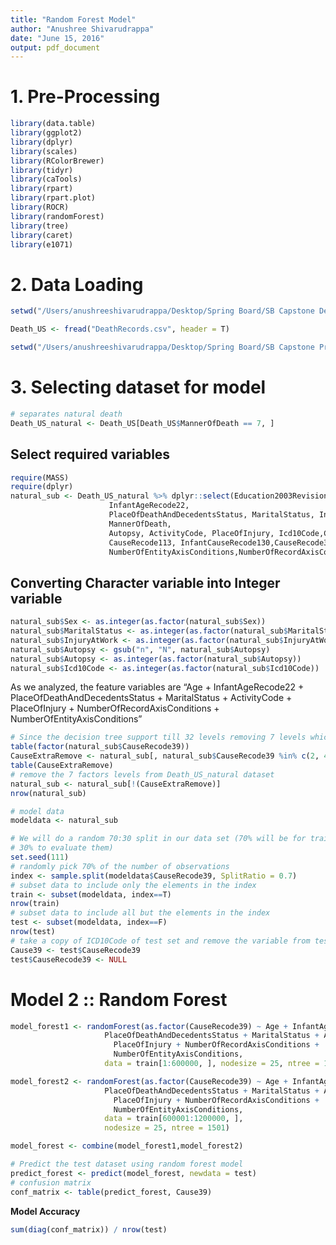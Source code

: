 ```yaml
---
title: "Random Forest Model"
author: "Anushree Shivarudrappa"
date: "June 15, 2016"
output: pdf_document
---
```


# 1. Pre-Processing
```r
library(data.table)
library(ggplot2)
library(dplyr)
library(scales)
library(RColorBrewer)
library(tidyr)
library(caTools)
library(rpart)
library(rpart.plot)
library(ROCR)
library(randomForest)
library(tree)
library(caret)
library(e1071)
```

# 2. Data Loading
```r
setwd("/Users/anushreeshivarudrappa/Desktop/Spring Board/SB Capstone DeathRecords DataSet")
```
```r
Death_US <- fread("DeathRecords.csv", header = T)

```

```r
setwd("/Users/anushreeshivarudrappa/Desktop/Spring Board/SB Capstone Project")
```

# 3. Selecting dataset for model

```r
# separates natural death
Death_US_natural <- Death_US[Death_US$MannerOfDeath == 7, ]

```

## Select required variables

```r
require(MASS)
require(dplyr)
natural_sub <- Death_US_natural %>% dplyr::select(Education2003Revision, Sex, Age, 
                      InfantAgeRecode22, 
                      PlaceOfDeathAndDecedentsStatus, MaritalStatus, InjuryAtWork,
                      MannerOfDeath, 
                      Autopsy, ActivityCode, PlaceOfInjury, Icd10Code,CauseRecode358,
                      CauseRecode113, InfantCauseRecode130,CauseRecode39,
                      NumberOfEntityAxisConditions,NumberOfRecordAxisConditions,Race)

```

## Converting Character variable into Integer variable
```r
natural_sub$Sex <- as.integer(as.factor(natural_sub$Sex)) 
natural_sub$MaritalStatus <- as.integer(as.factor(natural_sub$MaritalStatus))
natural_sub$InjuryAtWork <- as.integer(as.factor(natural_sub$InjuryAtWork))
natural_sub$Autopsy <- gsub("n", "N", natural_sub$Autopsy)
natural_sub$Autopsy <- as.integer(as.factor(natural_sub$Autopsy))  
natural_sub$Icd10Code <- as.integer(as.factor(natural_sub$Icd10Code))  

```

As we analyzed, the feature variables are "Age + InfantAgeRecode22 + 
PlaceOfDeathAndDecedentsStatus + MaritalStatus + ActivityCode + PlaceOfInjury + 
NumberOfRecordAxisConditions + NumberOfEntityAxisConditions"

```r
# Since the decision tree support till 32 levels removing 7 levels which has less entries
table(factor(natural_sub$CauseRecode39))
CauseExtraRemove <- natural_sub[, natural_sub$CauseRecode39 %in% c(2, 40, 41, 42, 38, 35, 1)]
table(CauseExtraRemove)
# remove the 7 factors levels from Death_US_natural dataset
natural_sub <- natural_sub[!(CauseExtraRemove)]
nrow(natural_sub)

# model data
modeldata <- natural_sub

# We will do a random 70:30 split in our data set (70% will be for training models, 
# 30% to evaluate them)
set.seed(111)
# randomly pick 70% of the number of observations 
index <- sample.split(modeldata$CauseRecode39, SplitRatio = 0.7)
# subset data to include only the elements in the index
train <- subset(modeldata, index==T)
nrow(train)
# subset data to include all but the elements in the index
test <- subset(modeldata, index==F)
nrow(test)
# take a copy of ICD10Code of test set and remove the variable from test set
Cause39 <- test$CauseRecode39
test$CauseRecode39 <- NULL
```

# Model 2 :: Random Forest
```r
model_forest1 <- randomForest(as.factor(CauseRecode39) ~ Age + InfantAgeRecode22 + 
                     PlaceOfDeathAndDecedentsStatus + MaritalStatus + ActivityCode + 
                       PlaceOfInjury + NumberOfRecordAxisConditions + 
                       NumberOfEntityAxisConditions, 
                     data = train[1:600000, ], nodesize = 25, ntree = 1501)

model_forest2 <- randomForest(as.factor(CauseRecode39) ~ Age + InfantAgeRecode22 + 
                     PlaceOfDeathAndDecedentsStatus + MaritalStatus + ActivityCode + 
                       PlaceOfInjury + NumberOfRecordAxisConditions + 
                       NumberOfEntityAxisConditions, 
                     data = train[600001:1200000, ],
                     nodesize = 25, ntree = 1501)

model_forest <- combine(model_forest1,model_forest2)

# Predict the test dataset using random forest model
predict_forest <- predict(model_forest, newdata = test)
# confusion matrix
conf_matrix <- table(predict_forest, Cause39) 
```

**Model Accuracy**
```r
sum(diag(conf_matrix)) / nrow(test) 
```


